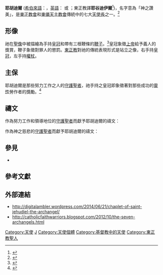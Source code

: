 {{expand|time=2016-01-29T14:00:21+00:00}}
{{refimprove|time=2016-01-29T14:00:21+00:00}}
{{Infobox saint
|name= 總領天使聖耶胡迪爾<br>{{lang|en|Saint Jegudiel the Archangel}}
|birth_date=
|death_date=
|feast_day= [[儒略曆|儒略曆]]11月8日 ([[東方基督教|東方基督教]])
|venerated_in= [[正教會|東正教會]]、[[東儀天主教會|東儀天主教會]]
|image=Jegudil.jpg
|imagesize=
|caption= [[天使長|總領天使]]耶谷迪伊爾，東正教[[聖像畫|聖像]]。
|birth_place=
|death_place=
|titles= 總領天使 (大天使、天使長)
|beatified_date=
|beatified_place=
|beatified_by=
|canonized_date=
|canonized_place=
|canonized_by=
|attributes= [[皇冠|皇冠]]，[[鞭|鞭子]]
|patronage=
|major_shrine=
|suppressed_date=
|issues=
}}

'''耶胡迪爾''' ([[希伯來語|希伯來語]]：{{Hebrew|'''יהודיאל'''}}，[[英語|英語]]：{{lang|en|'''Jegudiel'''}} 或 {{lang|en|'''Jehudiel'''}}；東正教譯'''耶谷迪伊爾'''<ref>{{cite web |url=https://www.crkvenikalendar.com/datumcn-2015-11-21 |title=+++ 紀念天軍之統帥彌哈伊爾總領天使及其餘天軍神將 |author=<!--Staff writer(s); no by-line.--> |date=2015-11-21 |website=crkvenikalendar.com |access-date=2019-05-08 |archive-url=https://web.archive.org/web/20171212193343/https://www.crkvenikalendar.com/datumcn-2015-11-21 |archive-date=2017-12-12 |dead-url=yes }}</ref>)，名字意為「神之讚美」，是[[正教會|東正教會]]和[[東儀天主教會|東儀天主教會]]傳統中的七大[[天使長|天使長]]之一。<ref>{{Cite web |url=http://www.orthodox.cn/prologue/March26.htm |title=Hymn of Praise: The Archangels |access-date=2016-01-29 |archive-date=2021-02-07 |archive-url=https://web.archive.org/web/20210207030940/http://www.orthodox.cn/prologue/March26.htm |dead-url=no }}</ref>

== 形像 ==
祂在[[聖像畫|聖像]]中被描繪為手持[[皇冠|皇冠]]和帶有三根鞭條的[[鞭|鞭子]]。<ref>{{Cite web |url=http://www.holy-transfiguration.org/library_en/ang_powers.html |title=The Rational Heavenly Powers |access-date=2016-01-29 |archive-date=2020-11-11 |archive-url=https://web.archive.org/web/20201111170210/http://www.holy-transfiguration.org/library_en/ang_powers.html |dead-url=no }}</ref>皇冠象徵[[基督教的神|上帝]]給予義人的獎賞，鞭子象徵對罪人的懲罰。[[正教會|東正教]]對祂的傳統表現形式是站立之像，右手持[[皇冠|皇冠]]，左手持[[權杖|權杖]]。

== 主保 ==
耶胡迪爾是那些努力工作之人的[[主保聖人|守護聖者]]，祂手持之皇冠即象徵著對那些成功的[[靈性|靈性]]勞作者的獎勵。<ref>{{Cite web |url=http://www.holy-transfiguration.org/library_en/ang_heavhost.html |title=The heavenly host and our modern life |accessdate=2016-01-29 |archive-date=2019-08-27 |archive-url=https://web.archive.org/web/20190827125831/http://www.holy-transfiguration.org/library_en/ang_heavhost.html |dead-url=yes }}</ref>

== 禱文 ==
作為努力工作和領導地位的[[主保聖人|守護聖者]]而獻予耶胡迪爾的禱文：
{{translateH}}
{{lang|en|Saint Jegudiel the Archangel, angel of praise to God, pray for us, that in every act, in every job, in every work, and in every labor we may constantly carry out the will of the Lord gladly and in praise for all He has given us.  Amen.}}
{{translateF}}

作為神之慈悲的[[主保聖人|守護聖者]]而獻予耶胡迪爾的禱文：
{{translateH}}
{{lang|en|O merciful Archangel, St. Jhudiel, dispenser of God's eternal and abundant Mercy. Because of our sinfulness, we do not deserve God's forgiveness. Yet, He continually grants us forbearance freely and lovingly. Help us in our determination to overcome our sinful habits and be truly sorry for them. Bring each one of us to true conversion of heart. That we may experience  the joy of reconciliation which it brings, without which neither we, as individuals, nor the whole world can know true peace. You who continually intercede for us, listen to our prayers. Present to God our Father all these petitions.  Through Jesus Christ our Lord, together with the Holy Spirit forever and ever. Amen.}}
{{translateF}}

== 參見 ==
*{{cite web | title=The World of The Angels | work=Transfiguration of Our Lord Russian Orthodox Church | url=http://www.holy-transfiguration.org/library_en/ang_heavhost.html | accessdate=December 22, 2005 | archive-date=2019-08-27 | archive-url=https://web.archive.org/web/20190827125831/http://www.holy-transfiguration.org/library_en/ang_heavhost.html | dead-url=yes }}

== 參考文獻 ==
{{Reflist}}

== 外部連結 ==
* http://digitalambler.wordpress.com/2014/06/21/chaplet-of-saint-jehudiel-the-archangel/ {{Wayback|url=http://digitalambler.wordpress.com/2014/06/21/chaplet-of-saint-jehudiel-the-archangel/ |date=20160313104308 }}
* http://catholicfaithwarriors.blogspot.com/2012/10/the-seven-archangels.html {{Wayback|url=http://catholicfaithwarriors.blogspot.com/2012/10/the-seven-archangels.html |date=20140826133751 }}

{{Angels in Abrahamic Religions}}
{{天使位階}}

[[Category:天使|Category:天使]]
[[Category:天使長|J]]
[[Category:天使個體|Category:天使個體]]
[[Category:基督教中的天使|Category:基督教中的天使]]
[[Category:東正教聖人|Category:東正教聖人]]